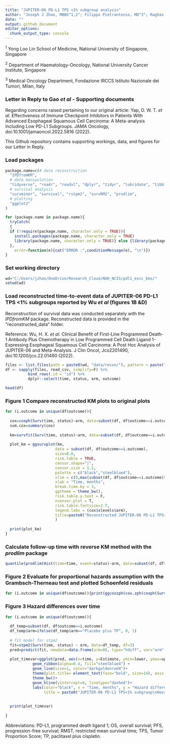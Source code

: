 ```yaml
---
title: "JUPITER-06 PD-L1 TPS <1% subgroup analysis"
author: "Joseph J Zhao, MBBS^1,2^; Filippo Pietrantonio, MD^3^; Raghav Sundar, MBBS, PhD^1,2^"
date: ""
output: github_document
editor_options: 
  chunk_output_type: console
---
```


^1^ Yong Loo Lin School of Medicine, National University of Singapore, Singapore

^2^ Department of Haematology-Oncology, National University Cancer Institute, Singapore

^3^ Medical Oncology Department, Fondazione IRCCS Istituto Nazionale dei Tumori, Milan, Italy

### Letter in Reply to Gao *et al* - Supporting documents

Regarding concerns raised pertaining to our original article: Yap, D. W. T. *et al*. Effectiveness of Immune Checkpoint Inhibitors in Patients With Advanced Esophageal Squamous Cell Carcinoma: A Meta-analysis Including Low PD-L1 Subgroups. JAMA Oncology, doi:10.1001/jamaoncol.2022.5816 (2022). 

This Github repository contains supporting workings, data, and figures for our Letter in Reply.

### Load packages

```r
package.name=c(# data reconstruction
  "IPDfromKM",
  # data manipulation
  "tidyverse", "readr", "readxl", "dplyr", "tidyr", "lubridate", "tibble", "plyr", "devtools", "stringr", "stringi",
  # survival analysis
  "survminer", "survival", "rstpm2", "survRM2", "prodlim",
  # plotting
  "ggplot2"
)

for (package.name in package.name){
  tryCatch(
  {
  if (!require(package.name, character.only = TRUE)){ 
    install.packages(package.name, character.only = TRUE) 
    library(package.name, character.only = TRUE)} else {library(package.name, character.only = TRUE)}
  }, 
    error=function(e){cat("ERROR :",conditionMessage(e), "\n")})
}

```

### Set working directory

```r

wd="C:/Users/jzhao/OneDrive/Research_Cloud/NUH_NCIS/pdl1_escc_kms/"
setwd(wd)

```

### Load reconstructed time-to-event data of JUPITER-06 PD-L1 TPS <1% subgroups reported by Wu *et al* (figures 1B &D)

Reconstruction of survival data was conducted separately with the *IPDfromKM* package. Reconstructed data is provided in the "reconstructed_data" folder.

Reference: Wu, H. X. *et al*. Clinical Benefit of First-Line Programmed Death-1 Antibody Plus Chemotherapy in Low Programmed Cell Death Ligand 1-Expressing Esophageal Squamous Cell Carcinoma: A Post Hoc Analysis of JUPITER-06 and Meta-Analysis. J Clin Oncol, Jco2201490, doi:10.1200/jco.22.01490 (2022).

```r

files <- list.files(path = paste0(wd, "data/recon/"), pattern = paste(".csv",sep=""), full.names = T)
df <- sapply(files, read_csv, simplify=F) %>% 
          bind_rows(.id = "id") %>% 
          dplyr::select(time, status, arm, outcome)

head(df)

```

### Figure 1 Compare reconstructed KM plots to original plots

```r

for (i.outcome in unique(df$outcome)){
  
  cox=coxph(Surv(time, status)~arm, data=subset(df, df$outcome==i.outcome))
  sum.cox=summary(cox)
  
  km=survfit(Surv(time, status)~arm, data=subset(df, df$outcome==i.outcome))
  
  plot_km = ggsurvplot(km,
                      data = subset(df, df$outcome==i.outcome), 
                      size=0.8,
                      risk.table = TRUE,    
                      censor.shape="|",
                      censor.size = 1.2,
                      palette = c("black","steelblue4"),
                      xlim = c(0,max(subset(df, df$outcome==i.outcome)$time)),
                      xlab = "Time, months",
                      break.time.by = 3,   
                      ggtheme = theme_bw(),
                      risk.table.y.text = F,
                      ncensor.plot = T,     
                      risk.table.fontsize=2.7,
                      legend.labs = (cox$xlevels$arm),
                      title=paste0("Reconstructed JUPITER-06 PD-L1 TPS<1%: ", i.outcome)
                      )
  
  print(plot_km)
}

```

### Calculate follow-up time with reverse KM method with the *prodlim* package

```r

quantile(prodlim(Hist(time=time, event=status)~arm, data=subset(df, df$outcome=="OS"), reverse=TRUE))

```

### Figure 2 Evaluate for proportional hazards assumption with the Grambsch-Therneau test and plotted Schoenfeld residuals

```r

for (i.outcome in unique(df$outcome)){print(ggcoxzph(cox.zph(coxph(Surv(time, status)~arm, data=subset(df, df$outcome==i.outcome))), title=i.outcome))}

```

### Figure 3 Hazard differences over time

```r

for (i.outcome in unique(df$outcome)){
  
  df_temp=subset(df, df$outcome==i.outcome)
  df_temp$arm=ifelse(df_temp$arm=="Placebo plus TP", 0, 1)
  
  # fit model for stpm2
  fit=stpm2(Surv(time, status) ~ arm, data=df_temp, df=3)
  pred=predict(fit, newdata=data.frame(arm=0), type="hdiff", var="arm", exposed=function(data) transform(data, arm=1), grid=TRUE, full=TRUE, se.fit=TRUE)
  
  plot_timevar=ggplot(pred, aes(x=time, y=Estimate, ymin=lower, ymax=upper)) +
            geom_ribbon(alpha=0.4, fill="steelblue4") +
            geom_line(size=1, color="darkgoldenrod4")+
            theme(plot.title= element_text(face="bold", size=14), axis.text=element_text(color="black"))+
            theme_bw()+
            geom_hline(yintercept=0, linetype="dashed")+
            labs(color="black", x = "Time, months", y = "Hazard difference\nfavours Placebo plus TP | favours Toripalimab plus TP", 
                 title = paste0("JUPITER-06 PD-L1 TPS<1% subgroup\nHazard-differences over time from reconstructed ", i.outcome, " KM plots"), face="bold")
  
  
  print(plot_timevar)
    
}

```    
          
Abbreviations: PD-L1, programmed death ligand 1; OS, overall survival; PFS, progression-free survival; RMST, restricted mean survival time; TPS, Tumor Proportion Score; TP, paclitaxel plus cisplatin.

